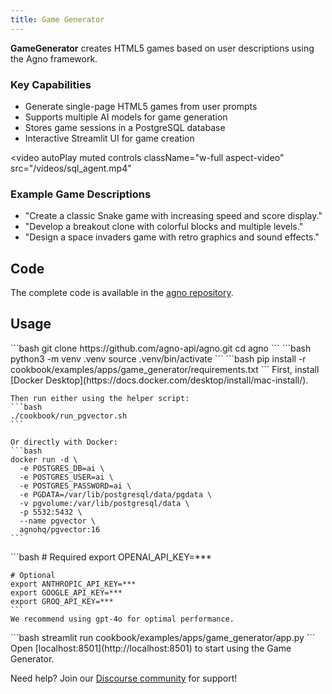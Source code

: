 ```yaml
---
title: Game Generator
---
```


**GameGenerator** creates HTML5 games based on user descriptions using the Agno framework.

### Key Capabilities
- Generate single-page HTML5 games from user prompts
- Supports multiple AI models for game generation
- Stores game sessions in a PostgreSQL database
- Interactive Streamlit UI for game creation

<video
  autoPlay
  muted
  controls
  className="w-full aspect-video"
  src="/videos/sql_agent.mp4"
></video>


### Example Game Descriptions
- "Create a classic Snake game with increasing speed and score display."
- "Develop a breakout clone with colorful blocks and multiple levels."
- "Design a space invaders game with retro graphics and sound effects."

## Code

The complete code is available in the [agno repository](https://github.com/agno-api/agno/tree/main/cookbook/examples/apps/game_generator).

## Usage

<Steps>
  <Step title="Clone the repository">
    ```bash
    git clone https://github.com/agno-api/agno.git
    cd agno
    ```
  </Step>

  <Step title="Create a virtual environment">
    ```bash
    python3 -m venv .venv
    source .venv/bin/activate
    ```
  </Step>

  <Step title="Install dependencies">
    ```bash
    pip install -r cookbook/examples/apps/game_generator/requirements.txt
    ```
  </Step>

  <Step title="Run PgVector">
    First, install [Docker Desktop](https://docs.docker.com/desktop/install/mac-install/).

    Then run either using the helper script:
    ```bash
    ./cookbook/run_pgvector.sh
    ```

    Or directly with Docker:
    ```bash
    docker run -d \
      -e POSTGRES_DB=ai \
      -e POSTGRES_USER=ai \
      -e POSTGRES_PASSWORD=ai \
      -e PGDATA=/var/lib/postgresql/data/pgdata \
      -v pgvolume:/var/lib/postgresql/data \
      -p 5532:5432 \
      --name pgvector \
      agnohq/pgvector:16
    ```
  </Step>

  <Step title="Set up API keys">
    ```bash
    # Required
    export OPENAI_API_KEY=***

    # Optional
    export ANTHROPIC_API_KEY=***
    export GOOGLE_API_KEY=***
    export GROQ_API_KEY=***
    ```
    We recommend using gpt-4o for optimal performance.
  </Step>

  <Step title="Launch the app">
    ```bash
    streamlit run cookbook/examples/apps/game_generator/app.py
    ```
    Open [localhost:8501](http://localhost:8501) to start using the Game Generator.
  </Step>

</Steps>

Need help? Join our [Discourse community](https://agno.link/community) for support!